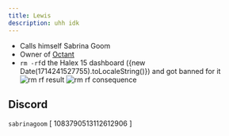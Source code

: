 ```yaml
---
title: Lewis
description: uhh idk
---
```


* Calls himself Sabrina Goom
* Owner of [Octant](../Hosts/octant.sh.mdx)
* `rm -rf`d the Halex 15 dashboard ({new Date(1714241527755).toLocaleString()}) and got banned for it
![rm rf result](https://summerhosts.github.io/media/halex/15/sabrina_rm.png)
![rm rf consequence](https://summerhosts.github.io/media/halex/15/sabrina_ban.png)

## Discord
`sabrinagoom` [ 1083790513112612906 ]